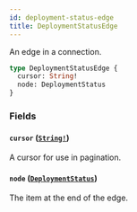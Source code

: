 ```yaml
---
id: deployment-status-edge
title: DeploymentStatusEdge
---
```


An edge in a connection.

```graphql
type DeploymentStatusEdge {
  cursor: String!
  node: DeploymentStatus
}
```

### Fields

#### `cursor` ([`String!`](/docs/api/scalars/string))

A cursor for use in pagination.

#### `node` ([`DeploymentStatus`](/docs/api/objects/deployment-status))

The item at the end of the edge.
